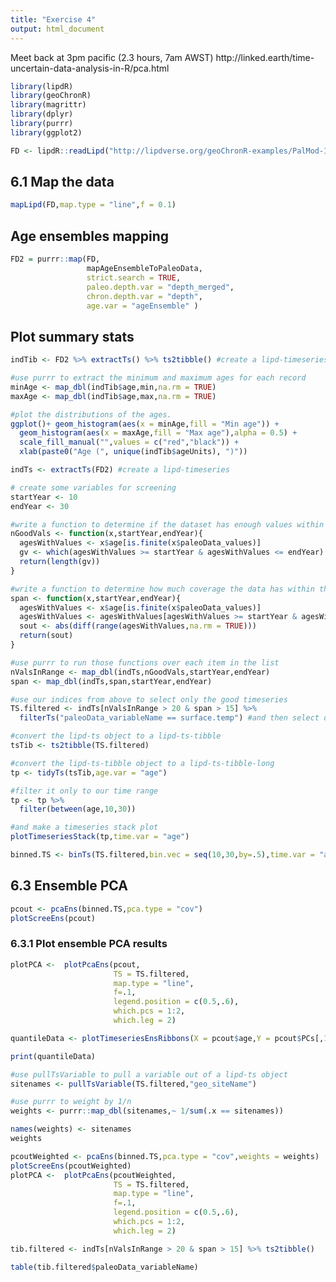 ```yaml
---
title: "Exercise 4"
output: html_document
---
```


Meet back at 3pm pacific (2.3 hours, 7am AWST)
http://linked.earth/time-uncertain-data-analysis-in-R/pca.html

```r
library(lipdR)
library(geoChronR)
library(magrittr)
library(dplyr)
library(purrr)
library(ggplot2)
```

```r
FD <- lipdR::readLipd("http://lipdverse.org/geoChronR-examples/PalMod-IndianOcean/PalMod-IndianOcean.zip") 
```

## 6.1 Map the data

```r
mapLipd(FD,map.type = "line",f = 0.1)
```
## Age ensembles mapping

```r
FD2 = purrr::map(FD,
                 mapAgeEnsembleToPaleoData,
                 strict.search = TRUE,
                 paleo.depth.var = "depth_merged",
                 chron.depth.var = "depth",
                 age.var = "ageEnsemble" )
```

## Plot summary stats
```r
indTib <- FD2 %>% extractTs() %>% ts2tibble() #create a lipd-timeseries-tibble

#use purrr to extract the minimum and maximum ages for each record
minAge <- map_dbl(indTib$age,min,na.rm = TRUE)
maxAge <- map_dbl(indTib$age,max,na.rm = TRUE)

#plot the distributions of the ages.
ggplot()+ geom_histogram(aes(x = minAge,fill = "Min age")) + 
  geom_histogram(aes(x = maxAge,fill = "Max age"),alpha = 0.5) +
  scale_fill_manual("",values = c("red","black")) +
  xlab(paste0("Age (", unique(indTib$ageUnits), ")"))
```


```r
indTs <- extractTs(FD2) #create a lipd-timeseries

# create some variables for screening
startYear <- 10
endYear <- 30

#write a function to determine if the dataset has enough values within the target time frame
nGoodVals <- function(x,startYear,endYear){
  agesWithValues <- x$age[is.finite(x$paleoData_values)]
  gv <- which(agesWithValues >= startYear & agesWithValues <= endYear)
  return(length(gv))
}

#write a function to determine how much coverage the data has within that target frame
span <- function(x,startYear,endYear){
  agesWithValues <- x$age[is.finite(x$paleoData_values)]
  agesWithValues <- agesWithValues[agesWithValues >= startYear & agesWithValues <= endYear]
  sout <- abs(diff(range(agesWithValues,na.rm = TRUE)))
  return(sout)
}

#use purrr to run those functions over each item in the list
nValsInRange <- map_dbl(indTs,nGoodVals,startYear,endYear)
span <- map_dbl(indTs,span,startYear,endYear)
```

```r
#use our indices from above to select only the good timeseries
TS.filtered <- indTs[nValsInRange > 20 & span > 15] %>% 
  filterTs("paleoData_variableName == surface.temp") #and then select our variable of interest
```

```r
#convert the lipd-ts object to a lipd-ts-tibble
tsTib <- ts2tibble(TS.filtered) 

#convert the lipd-ts-tibble object to a lipd-ts-tibble-long
tp <- tidyTs(tsTib,age.var = "age") 

#filter it only to our time range
tp <- tp %>% 
  filter(between(age,10,30))

#and make a timeseries stack plot
plotTimeseriesStack(tp,time.var = "age")
```
```r
binned.TS <- binTs(TS.filtered,bin.vec = seq(10,30,by=.5),time.var = "ageEnsemble")
```

## 6.3 Ensemble PCA

```r
pcout <- pcaEns(binned.TS,pca.type = "cov")
plotScreeEns(pcout)
```

### 6.3.1 Plot ensemble PCA results

```r
plotPCA <-  plotPcaEns(pcout,
                       TS = TS.filtered,
                       map.type = "line",
                       f=.1,
                       legend.position = c(0.5,.6),
                       which.pcs = 1:2,
                       which.leg = 2)
```

```r
quantileData <- plotTimeseriesEnsRibbons(X = pcout$age,Y = pcout$PCs[,1,],export.quantiles = TRUE)

print(quantileData)
```
```r
#use pullTsVariable to pull a variable out of a lipd-ts object
sitenames <- pullTsVariable(TS.filtered,"geo_siteName")

#use purrr to weight by 1/n
weights <- purrr::map_dbl(sitenames,~ 1/sum(.x == sitenames))

names(weights) <- sitenames
weights
```

```r
pcoutWeighted <- pcaEns(binned.TS,pca.type = "cov",weights = weights)
plotScreeEns(pcoutWeighted)
plotPCA <-  plotPcaEns(pcoutWeighted,
                       TS = TS.filtered,
                       map.type = "line",
                       f=.1,
                       legend.position = c(0.5,.6),
                       which.pcs = 1:2,
                       which.leg = 2)
```
```r
tib.filtered <- indTs[nValsInRange > 20 & span > 15] %>% ts2tibble()

table(tib.filtered$paleoData_variableName)
```


